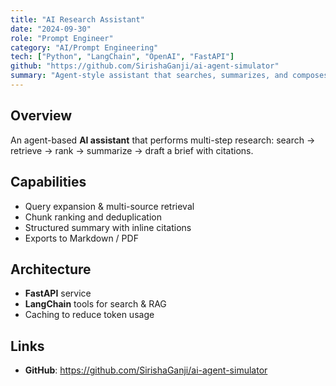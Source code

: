 ```yaml
---
title: "AI Research Assistant"
date: "2024-09-30"
role: "Prompt Engineer"
category: "AI/Prompt Engineering"
tech: ["Python", "LangChain", "OpenAI", "FastAPI"]
github: "https://github.com/SirishaGanji/ai-agent-simulator"
summary: "Agent-style assistant that searches, summarizes, and composes research briefs with citations."
---
```


## Overview
An agent-based **AI assistant** that performs multi-step research: search → retrieve → rank → summarize → draft a brief with citations.

## Capabilities
- Query expansion & multi-source retrieval  
- Chunk ranking and deduplication  
- Structured summary with inline citations  
- Exports to Markdown / PDF

## Architecture
- **FastAPI** service  
- **LangChain** tools for search & RAG  
- Caching to reduce token usage

## Links
- **GitHub**: https://github.com/SirishaGanji/ai-agent-simulator
